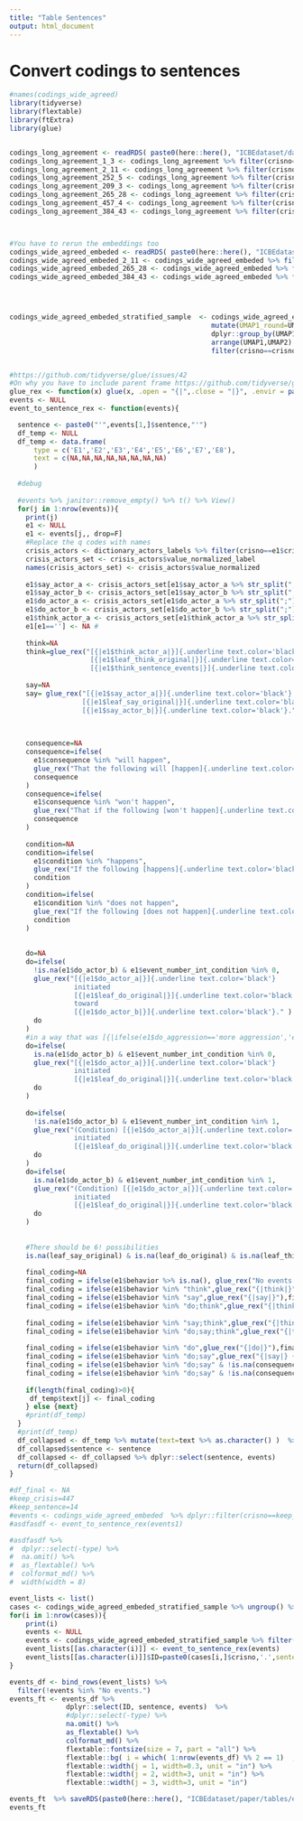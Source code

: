 ```yaml
---
title: "Table Sentences"
output: html_document
---
```


# Convert codings to sentences


```r

#names(codings_wide_agreed)
library(tidyverse)
library(flextable)
library(ftExtra)
library(glue)


codings_long_agreement <- readRDS( paste0(here::here(), "ICBEdataset/data_out/codings_long_agreement.Rds")) 
codings_long_agreement_1_3 <- codings_long_agreement %>% filter(crisno==1 & sentence_number_int_aligned==3)
codings_long_agreement_2_11 <- codings_long_agreement %>% filter(crisno==2 & sentence_number_int_aligned==11)
codings_long_agreement_252_5 <- codings_long_agreement %>% filter(crisno==253 & sentence_number_int_aligned==5)
codings_long_agreement_209_3 <- codings_long_agreement %>% filter(crisno==209 & sentence_number_int_aligned==3)
codings_long_agreement_265_28 <- codings_long_agreement %>% filter(crisno==265 & sentence_number_int_aligned==28) #
codings_long_agreement_457_4 <- codings_long_agreement %>% filter(crisno==457 & sentence_number_int_aligned==4) #
codings_long_agreement_384_43 <- codings_long_agreement %>% filter(crisno==384 & sentence_number_int_aligned==43) #



#You have to rerun the embeddings too
codings_wide_agreed_embeded <- readRDS( paste0(here::here(), "ICBEdataset/data_out/codings_wide_agreed_embeded.Rds")) 
codings_wide_agreed_embeded_2_11 <- codings_wide_agreed_embeded %>% filter(crisno==2 & sentence_number_int_aligned==11)
codings_wide_agreed_embeded_265_28 <- codings_wide_agreed_embeded %>% filter(crisno==265 & sentence_number_int_aligned==28) #behavior is missing for one of them, do we want to call that degenerate?
codings_wide_agreed_embeded_384_43 <- codings_wide_agreed_embeded %>% filter(crisno==384 & sentence_number_int_aligned==43) #behavior is missing for one of them, do we want to call that degenerate?




codings_wide_agreed_embeded_stratified_sample  <- codings_wide_agreed_embeded %>% 
                                                  mutate(UMAP1_round=UMAP1 %>%  round(), UMAP2_round=UMAP2 %>%  round()) %>%
                                                  dplyr::group_by(UMAP1_round,UMAP2_round) %>%
                                                  arrange(UMAP1,UMAP2) %>%
                                                  filter(crisno==crisno[1], sentence_number_int_aligned==sentence_number_int_aligned[1] )


#https://github.com/tidyverse/glue/issues/42
#On why you have to include parent frame https://github.com/tidyverse/glue/issues/42
glue_rex <- function(x) glue(x, .open = "{|",.close = "|}", .envir = parent.frame()) #escape variables in the more complicated {||} syntax
events <- NULL
event_to_sentence_rex <- function(events){

  sentence <- paste0("'",events[1,]$sentence,"'")
  df_temp <- NULL
  df_temp <- data.frame(
      type = c('E1','E2','E3','E4','E5','E6','E7','E8'), 
      text = c(NA,NA,NA,NA,NA,NA,NA,NA)
      ) 
  
  #debug
  
  #events %>% janitor::remove_empty() %>% t() %>% View()
  for(j in 1:nrow(events)){
    print(j)
    e1 <- NULL
    e1 <- events[j,, drop=F]
    #Replace the q codes with names
    crisis_actors <- dictionary_actors_labels %>% filter(crisno==e1$crisno)
    crisis_actors_set <- crisis_actors$value_normalized_label
    names(crisis_actors_set) <- crisis_actors$value_normalized
    
    e1$say_actor_a <- crisis_actors_set[e1$say_actor_a %>% str_split(";") %>% unlist()]  %>% na.omit() %>% paste0(collapse=";")
    e1$say_actor_b <- crisis_actors_set[e1$say_actor_b %>% str_split(";") %>% unlist()] %>% na.omit() %>% paste0(collapse=";")
    e1$do_actor_a <- crisis_actors_set[e1$do_actor_a %>% str_split(";") %>% unlist()] %>% na.omit() %>% paste0(collapse=";")
    e1$do_actor_b <- crisis_actors_set[e1$do_actor_b %>% str_split(";") %>% unlist()] %>% na.omit() %>% paste0(collapse=";")
    e1$think_actor_a <- crisis_actors_set[e1$think_actor_a %>% str_split(";") %>% unlist()] %>% na.omit() %>% paste0(collapse=";")
    e1[e1==''] <- NA #
    
    think=NA
    think=glue_rex("[{|e1$think_actor_a|}]{.underline text.color='black'} experienced a 
                    [{|e1$leaf_think_original|}]{.underline text.color='black'} about 
                    [{|e1$think_sentence_events|}]{.underline text.color='black'}.") 
        
    say=NA
    say= glue_rex("[{|e1$say_actor_a|}]{.underline text.color='black'} initiated
                  [{|e1$leaf_say_original|}]{.underline text.color='black'} toward  
                  [{|e1$say_actor_b|}]{.underline text.color='black'}.") 
    

    
    consequence=NA
    consequence=ifelse(
      e1$consequence %in% "will happen",
      glue_rex("That the following will [happen]{.underline text.color='black'}.") ,
      consequence
    )
    consequence=ifelse(
      e1$consequence %in% "won't happen",
      glue_rex("That if the following [won't happen]{.underline text.color='black'}.") ,
      consequence
    )
    
    condition=NA
    condition=ifelse(
      e1$condition %in% "happens",
      glue_rex("If the following [happens]{.underline text.color='black'}.") ,
      condition
    )
    condition=ifelse(
      e1$condition %in% "does not happen",
      glue_rex("If the following [does not happen]{.underline text.color='black'}.") ,
      condition
    )
    
    
    do=NA
    do=ifelse(
      !is.na(e1$do_actor_b) & e1$event_number_int_condition %in% 0,
      glue_rex("[{|e1$do_actor_a|}]{.underline text.color='black'} 
                initiated 
                [{|e1$leaf_do_original|}]{.underline text.color='black'}
                toward 
                [{|e1$do_actor_b|}]{.underline text.color='black'}." ) ,
      do
    )
    #in a way that was [{|ifelse(e1$do_aggression=='more aggression','escalatory/uncooperative ', 'de-escalatory/cooperative')|}]{.underline text.color='black'}
    do=ifelse(
      is.na(e1$do_actor_b) & e1$event_number_int_condition %in% 0,
      glue_rex("[{|e1$do_actor_a|}]{.underline text.color='black'} 
                initiated 
                [{|e1$leaf_do_original|}]{.underline text.color='black'}." ) ,
      do
    )
    
    do=ifelse(
      !is.na(e1$do_actor_b) & e1$event_number_int_condition %in% 1,
      glue_rex("(Condition) [{|e1$do_actor_a|}]{.underline text.color='black'} 
                initiated
                [{|e1$leaf_do_original|}]{.underline text.color='black'} [{|e1$do_actor_b|}]{.underline text.color='black'}.") ,
      do
    )
    do=ifelse(
      is.na(e1$do_actor_b) & e1$event_number_int_condition %in% 1,
      glue_rex("(Condition) [{|e1$do_actor_a|}]{.underline text.color='black'} 
                initiated
                [{|e1$leaf_do_original|}]{.underline text.color='black'}.")  ,
      do
    )
    
    
    #There should be 6! possibilities
    is.na(leaf_say_original) & is.na(leaf_do_original) & is.na(leaf_think_original)
    
    final_coding=NA
    final_coding = ifelse(e1$behavior %>% is.na(), glue_rex("No events."), final_coding )
    final_coding = ifelse(e1$behavior %in% "think",glue_rex("{|think|}"),final_coding)
    final_coding = ifelse(e1$behavior %in% "say",glue_rex("{|say|}"),final_coding)
    final_coding = ifelse(e1$behavior %in% "do;think",glue_rex("{|think|} {|do|}"),final_coding)
    
    final_coding = ifelse(e1$behavior %in% "say;think",glue_rex("{|think|} {|say|}"),final_coding)
    final_coding = ifelse(e1$behavior %in% "do;say;think",glue_rex("{|think|} {|say|} {|do|}"),final_coding)
    
    final_coding = ifelse(e1$behavior %in% "do",glue_rex("{|do|}"),final_coding)
    final_coding = ifelse(e1$behavior %in% "do;say",glue_rex("{|say|} {|do|}"),final_coding)
    final_coding = ifelse(e1$behavior %in% "do;say" & !is.na(consequence),glue_rex("{|say|} {|consequence|} {|do|}"),final_coding)
    final_coding = ifelse(e1$behavior %in% "do;say" & !is.na(consequence) & !is.na(condition),glue_rex("{|say|} {|consequence|} {|do|} {|condition|}"),final_coding)
  
    if(length(final_coding)>0){
     df_temp$text[j] <- final_coding
    } else {next}
    #print(df_temp)
  }
  #print(df_temp)
  df_collapsed <- df_temp %>% mutate(text=text %>% as.character() )  %>% na.omit() %>% dplyr::select(text) %>% summarise(events=text %>% paste( collapse="\n"))
  df_collapsed$sentence <- sentence
  df_collapsed <- df_collapsed %>% dplyr::select(sentence, events)
  return(df_collapsed)
}

#df_final <- NA
#keep_crisis=447
#keep_sentence=14
#events <- codings_wide_agreed_embeded  %>% dplyr::filter(crisno==keep_crisis & sentence_number_int_aligned==keep_sentence )  #%>% janitor::remove_empty()  #don't remove empties or it'll destroy comparisons
#asdfasdf <- event_to_sentence_rex(events1)

#asdfasdf %>%
#  dplyr::select(-type) %>%
#  na.omit() %>%
#  as_flextable() %>%
#  colformat_md() %>% 
#  width(width = 8)

event_lists <- list()
cases <- codings_wide_agreed_embeded_stratified_sample %>% ungroup() %>% dplyr::select(crisno,sentence_number_int_aligned) %>% distinct()
for(i in 1:nrow(cases)){
    print(i)
    events <- NULL
    events <- codings_wide_agreed_embeded_stratified_sample %>% filter(crisno==cases[i,]$crisno & sentence_number_int_aligned==cases[i,]$sentence_number_int_aligned)
    event_lists[[as.character(i)]] <- event_to_sentence_rex(events)
    event_lists[[as.character(i)]]$ID=paste0(cases[i,]$crisno,'.',sentence_number_int_aligned=cases[i,]$sentence_number_int_aligned)
}

events_df <- bind_rows(event_lists) %>%
  filter(!events %in% "No events.")
events_ft <- events_df %>%
              dplyr::select(ID, sentence, events)  %>%
              #dplyr::select(-type) %>%
              na.omit() %>%
              as_flextable() %>%
              colformat_md() %>% 
              flextable::fontsize(size = 7, part = "all") %>%
              flextable::bg( i = which( 1:nrow(events_df) %% 2 == 1)  , j=1:ncol(events_df), part = "body", bg = "#EFEFEF") %>%
              flextable::width(j = 1, width=0.3, unit = "in") %>%
              flextable::width(j = 2, width=3, unit = "in") %>%
              flextable::width(j = 3, width=3, unit = "in") 

events_ft  %>% saveRDS(paste0(here::here(), "ICBEdataset/paper/tables/events_ft.Rds"))
events_ft

```



